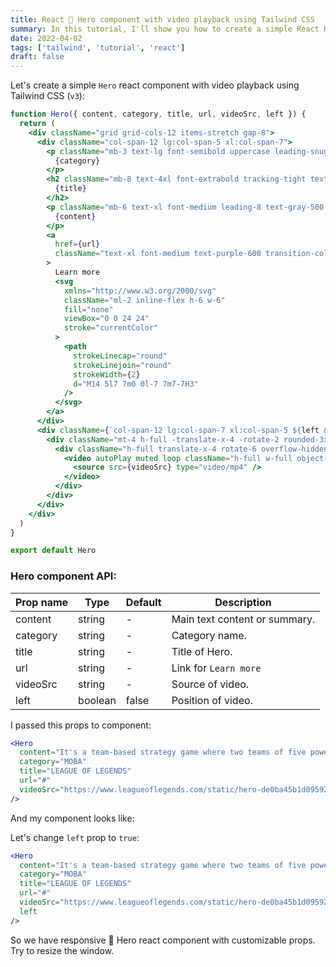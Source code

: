 ```yaml
---
title: React 🦸 Hero component with video playback using Tailwind CSS
summary: In this tutorial, I'll show you how to create a simple React Hero component using Tailwind CSS.
date: 2022-04-02
tags: ['tailwind', 'tutorial', 'react']
draft: false
---
```



Let's create a simple `Hero` react component with video playback using Tailwind CSS (`v3`):

```jsx:Hero.jsx showLineNumbers
function Hero({ content, category, title, url, videoSrc, left }) {
  return (
    <div className="grid grid-cols-12 items-stretch gap-8">
      <div className="col-span-12 lg:col-span-5 xl:col-span-7">
        <p className="mb-3 text-lg font-semibold uppercase leading-snug tracking-wide text-purple-600">
          {category}
        </p>
        <h2 className="mb-8 text-4xl font-extrabold tracking-tight text-gray-900 dark:text-gray-100 xl:text-6xl">
          {title}
        </h2>
        <p className="mb-6 text-xl font-medium leading-8 text-gray-500 xl:text-2xl xl:leading-10">
          {content}
        </p>
        <a
          href={url}
          className="text-xl font-medium text-purple-600 transition-colors duration-200 hover:text-purple-800 hover:underline xl:text-2xl"
        >
          Learn more
          <svg
            xmlns="http://www.w3.org/2000/svg"
            className="ml-2 inline-flex h-6 w-6"
            fill="none"
            viewBox="0 0 24 24"
            stroke="currentColor"
          >
            <path
              strokeLinecap="round"
              strokeLinejoin="round"
              strokeWidth={2}
              d="M14 5l7 7m0 0l-7 7m7-7H3"
            />
          </svg>
        </a>
      </div>
      <div className={`col-span-12 lg:col-span-7 xl:col-span-5 ${left && 'order-first'}`}>
        <div className="mt-4 h-full -translate-x-4 -rotate-2 rounded-3xl bg-gradient-to-r from-purple-400 via-blue-500 to-indigo-500 p-4">
          <div className="h-full translate-x-4 rotate-6 overflow-hidden rounded-3xl shadow-lg transition-transform hover:scale-125">
            <video autoPlay muted loop className="h-full w-full object-cover">
              <source src={videoSrc} type="video/mp4" />
            </video>
          </div>
        </div>
      </div>
    </div>
  )
}

export default Hero
```

### Hero component API:

| Prop name | Type    | Default | Description                   |
| --------- | ------- | ------- | ----------------------------- |
| content   | string  | -       | Main text content or summary. |
| category  | string  | -       | Category name.                |
| title     | string  | -       | Title of Hero.                |
| url       | string  | -       | Link for `Learn more`         |
| videoSrc  | string  | -       | Source of video.              |
| left      | boolean | false   | Position of video.            |

I passed this props to component:

```jsx
<Hero
  content="It's a team-based strategy game where two teams of five powerful champions face off to destroy the other’s base. Choose from over 140 champions to make epic plays, secure kills, and take down towers as you battle your way to victory."
  category="MOBA"
  title="LEAGUE OF LEGENDS"
  url="#"
  videoSrc="https://www.leagueoflegends.com/static/hero-de0ba45b1d0959277d12545fbb645722.mp4"
/>
```

And my component looks like:

<ExampleFrame className="p-6 pb-10">
  <Hero
    content="It's a team-based strategy game where two teams of five powerful champions face off to destroy the other’s base. Choose from over 140 champions to make epic plays, secure kills, and take down towers as you battle your way to victory."
    category="MOBA"
    title="LEAGUE OF LEGENDS"
    url="#"
    videoSrc="https://www.leagueoflegends.com/static/hero-de0ba45b1d0959277d12545fbb645722.mp4"
  />
</ExampleFrame>

Let's change `left` prop to `true`:

```jsx
<Hero
  content="It's a team-based strategy game where two teams of five powerful champions face off to destroy the other’s base. Choose from over 140 champions to make epic plays, secure kills, and take down towers as you battle your way to victory."
  category="MOBA"
  title="LEAGUE OF LEGENDS"
  url="#"
  videoSrc="https://www.leagueoflegends.com/static/hero-de0ba45b1d0959277d12545fbb645722.mp4"
  left
/>
```

<ExampleFrame className="pb-10 pl-10">
  <Hero
    content="It's a team-based strategy game where two teams of five powerful champions face off to destroy the other’s base. Choose from over 140 champions to make epic plays, secure kills, and take down towers as you battle your way to victory."
    category="MOBA"
    title="LEAGUE OF LEGENDS"
    url="#"
    videoSrc="https://www.leagueoflegends.com/static/hero-de0ba45b1d0959277d12545fbb645722.mp4"
    left
  />
</ExampleFrame>

So we have responsive 🦸 Hero react component with customizable props. Try to resize the window.
